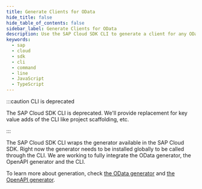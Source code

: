 ```yaml
---
title: Generate Clients for OData
hide_title: false
hide_table_of_contents: false
sidebar_label: Generate Clients for OData
description: Use the SAP Cloud SDK CLI to generate a client for any OData service.
keywords:
  - sap
  - cloud
  - sdk
  - cli
  - command
  - line
  - JavaScript
  - TypeScript
---
```


:::caution CLI is deprecated

The SAP Cloud SDK CLI is deprecated.
We'll provide replacement for key value adds of the CLI like project scaffolding, etc.

:::

The SAP Cloud SDK CLI wraps the generator available in the SAP Cloud SDK.
Right now the generator needs to be installed globally to be called through the CLI.
We are working to fully integrate the OData generator, the OpenAPI generator and the CLI.

To learn more about generation, check [the OData generator](../odata/generate-odata-client.mdx) and [the OpenAPI generator](../openapi/generate-openapi-client.mdx).

<DocsRating />